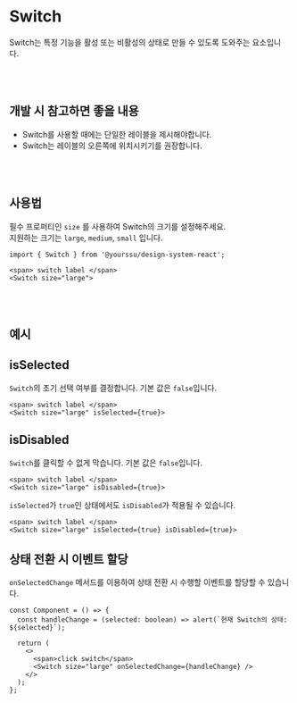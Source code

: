 
<Meta of={SwitchStories} />

# Switch

Switch는 특정 기능을 활성 또는 비활성의 상태로 만들 수 있도록 도와주는 요소입니다.

<Canvas of={SwitchStories.Primary} />
<Controls />

<br />
<br />

## 개발 시 참고하면 좋을 내용

- Switch를 사용할 때에는 단일한 레이블을 제시해야합니다.<br />
- Switch는 레이블의 오른쪽에 위치시키기를 권장합니다.<br />

<br />
<br />

## 사용법

필수 프로퍼티인 `size` 를 사용하여 Switch의 크기를 설정해주세요.<br />
지원하는 크기는 `large`, `medium`, `small` 입니다.

```tsx
import { Switch } from '@yourssu/design-system-react';
```

```tsx
<span> switch label </span>
<Switch size="large">
```

<Canvas of={SwitchStories.Sizes} />

<br />
<br />

## 예시

## isSelected

`Switch`의 초기 선택 여부를 결정합니다. 기본 값은 `false`입니다. <br />

```tsx
<span> switch label </span>
<Switch size="large" isSelected={true}>
```

<Canvas of={SwitchStories.Selected} />

## isDisabled

`Switch`를 클릭할 수 없게 막습니다. 기본 값은 `false`입니다. <br />

```tsx
<span> switch label </span>
<Switch size="large" isDisabled={true}>
```

<Canvas of={SwitchStories.Disabled} />

`isSelected`가 `true`인 상태에서도 `isDisabled`가 적용될 수 있습니다.

```tsx
<span> switch label </span>
<Switch size="large" isSelected={true} isDisabled={true}>
```

<Canvas of={SwitchStories.DisabledSelected} />

## 상태 전환 시 이벤트 할당

`onSelectedChange` 메서드를 이용하여 상태 전환 시 수행할 이벤트를 할당할 수 있습니다.

```tsx
const Component = () => {
  const handleChange = (selected: boolean) => alert(`현재 Switch의 상태: ${selected}`);

  return (
    <>
      <span>click switch</span>
      <Switch size="large" onSelectedChange={handleChange} />
    </>
  );
};
```

<Canvas of={SwitchStories.Change} />

